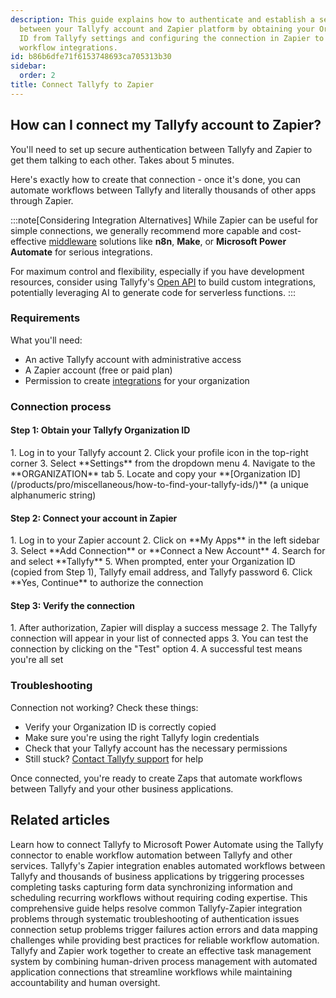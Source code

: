 ```yaml
---
description: This guide explains how to authenticate and establish a secure connection
  between your Tallyfy account and Zapier platform by obtaining your Organization
  ID from Tallyfy settings and configuring the connection in Zapier to enable automated
  workflow integrations.
id: b86b6dfe71f6153748693ca705313b30
sidebar:
  order: 2
title: Connect Tallyfy to Zapier
---
```



## How can I connect my Tallyfy account to Zapier?

You'll need to set up secure authentication between Tallyfy and Zapier to get them talking to each other. Takes about 5 minutes.

Here's exactly how to create that connection - once it's done, you can automate workflows between Tallyfy and literally thousands of other apps through Zapier.

:::note[Considering Integration Alternatives]
While Zapier can be useful for simple connections, we generally recommend more capable and cost-effective [middleware](/products/pro/integrations/middleware/) solutions like **n8n**, **Make**, or **Microsoft Power Automate** for serious integrations.

For maximum control and flexibility, especially if you have development resources, consider using Tallyfy's [Open API](/products/pro/integrations/open-api/) to build custom integrations, potentially leveraging AI to generate code for serverless functions.
:::

### Requirements

What you'll need:

- An active Tallyfy account with administrative access
- A Zapier account (free or paid plan)
- Permission to create [integrations](/products/pro/integrations/) for your organization

### Connection process

#### Step 1: Obtain your Tallyfy Organization ID

<Steps>
1. Log in to your Tallyfy account
2. Click your profile icon in the top-right corner
3. Select **Settings** from the dropdown menu
4. Navigate to the **ORGANIZATION** tab
5. Locate and copy your **[Organization ID](/products/pro/miscellaneous/how-to-find-your-tallyfy-ids/)** (a unique alphanumeric string)
</Steps>

#### Step 2: Connect your account in Zapier

<Steps>
1. Log in to your Zapier account
2. Click on **My Apps** in the left sidebar
3. Select **Add Connection** or **Connect a New Account**
4. Search for and select **Tallyfy**
5. When prompted, enter your Organization ID (copied from Step 1), Tallyfy email address, and Tallyfy password
6. Click **Yes, Continue** to authorize the connection
</Steps>

#### Step 3: Verify the connection

<Steps>
1. After authorization, Zapier will display a success message
2. The Tallyfy connection will appear in your list of connected apps
3. You can test the connection by clicking on the "Test" option
4. A successful test means you're all set
</Steps>

### Troubleshooting

Connection not working? Check these things:

- Verify your Organization ID is correctly copied
- Make sure you're using the right Tallyfy login credentials
- Check that your Tallyfy account has the necessary permissions
- Still stuck? [Contact Tallyfy support](/products/pro/miscellaneous/support/how-can-i-contact-tallyfys-support-team/) for help

Once connected, you're ready to create Zaps that automate workflows between Tallyfy and your other business applications.


## Related articles
<CardGrid>
<LinkTitleCard header="<b>Power Automate > Connect Tallyfy to Power Automate</b>" href="/products/pro/integrations/middleware/power-automate/how-can-i-integrate-tallyfy-with-microsoft-power-automate/" > Learn how to connect Tallyfy to Microsoft Power Automate using the Tallyfy connector to enable workflow automation between Tallyfy and other services. </LinkTitleCard>
<LinkTitleCard header="<b>Middleware > Zapier</b>" href="/products/pro/integrations/middleware/zapier/" > Tallyfy's Zapier integration enables automated workflows between Tallyfy and thousands of business applications by triggering processes completing tasks capturing form data synchronizing information and scheduling recurring workflows without requiring coding expertise. </LinkTitleCard>
<LinkTitleCard header="<b>Zapier > Troubleshooting Tallyfy-Zapier integration issues</b>" href="/products/pro/integrations/middleware/zapier/zapier-integration-troubleshooting/" > This comprehensive guide helps resolve common Tallyfy-Zapier integration problems through systematic troubleshooting of authentication issues connection setup problems trigger failures action errors and data mapping challenges while providing best practices for reliable workflow automation. </LinkTitleCard>
<LinkTitleCard header="<b>Zapier > Tallyfy and Zapier</b>" href="/products/pro/integrations/middleware/zapier/how-can-i-improve-task-management-with-tallyfy/" > Tallyfy and Zapier work together to create an effective task management system by combining human-driven process management with automated application connections that streamline workflows while maintaining accountability and human oversight. </LinkTitleCard>
</CardGrid>